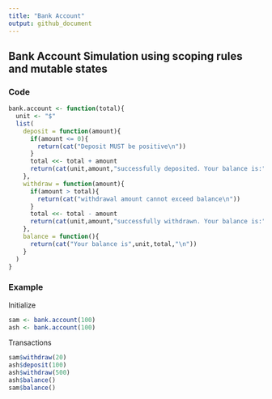```yaml
---
title: "Bank Account"
output: github_document
---
```


## Bank Account Simulation using scoping rules and mutable states

### Code

```r
bank.account <- function(total){
  unit <- "$"
  list(
    deposit = function(amount){
      if(amount <= 0){
        return(cat("Deposit MUST be positive\n"))
      }
      total <<- total + amount
      return(cat(unit,amount,"successfully deposited. Your balance is:",unit,total,"\n"))
    },
    withdraw = function(amount){
      if(amount > total){
        return(cat("withdrawal amount cannot exceed balance\n"))
      }
      total <<- total - amount
      return(cat(unit,amount,"successfully withdrawn. Your balance is:",unit,total,"\n"))
    },
    balance = function(){
      return(cat("Your balance is",unit,total,"\n"))
    }
  )
}
```

### Example

Initialize
```r
sam <- bank.account(100)
ash <- bank.account(100)
```

Transactions
```r
sam$withdraw(20)
ash$deposit(100)
ash$withdraw(500)
ash$balance()
sam$balance()
```
